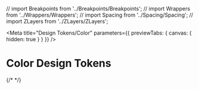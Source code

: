 
// import Breakpoints from '../Breakpoints/Breakpoints';
// import Wrappers from '../Wrappers/Wrappers';
// import Spacing from '../Spacing/Spacing';
// import ZLayers from '../ZLayers/ZLayers';

<Meta title="Design Tokens/Color" parameters={{ previewTabs: { canvas: { hidden: true } } }} />

# Color Design Tokens

{/* <Breakpoints />
<Wrappers />
<Spacing />
<ZLayers /> */}